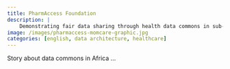 ```yaml
---
title: PharmAccess Foundation
description: |
    Demonstrating fair data sharing through health data commons in sub-Saharan Africa as a catalyst for realising universal health care.
image: /images/pharmaccess-momcare-graphic.jpg
categories: [english, data architecture, healthcare]
---
```


Story about data commons in Africa ...